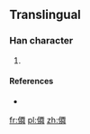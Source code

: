 ==Translingual==

===Han character===
{{Han char|rn=9|rad=人|as=13|sn=15|four=|canj=人一田手 (OMWQ)}}

# {{defn|Han|sort=人13}}

====References====
* {{Han ref|kx=0118.051|hdz=80008.220|uh=50F2|ud=20722}}

[[fr:僲]]
[[pl:僲]]
[[zh:僲]]